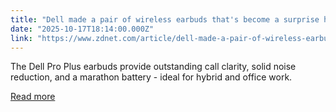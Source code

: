 ```yaml
---
title: "Dell made a pair of wireless earbuds that's become a surprise hit in the office"
date: "2025-10-17T18:14:00.000Z"
link: "https://www.zdnet.com/article/dell-made-a-pair-of-wireless-earbuds-thats-become-a-surprise-hit-in-the-office/"
---
```


The Dell Pro Plus earbuds provide outstanding call clarity, solid noise reduction, and a marathon battery - ideal for hybrid and office work.

[Read more](https://www.zdnet.com/article/dell-made-a-pair-of-wireless-earbuds-thats-become-a-surprise-hit-in-the-office/)
